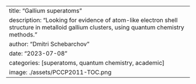 ---
title: "Gallium superatoms"
description: "Looking for evidence of atom-like electron shell structure in metalloid gallium clusters, using quantum chemistry methods."
author: "Dmitri Schebarchov"
date: "2023-07-08"
categories: [superatoms, quantum chemistry, academic]
image: ./assets/PCCP2011-TOC.png
---